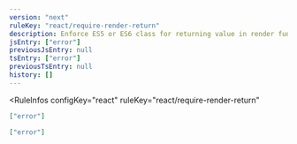 ```yaml
---
version: "next"
ruleKey: "react/require-render-return"
description: Enforce ES5 or ES6 class for returning value in render function
jsEntry: ["error"]
previousJsEntry: null
tsEntry: ["error"]
previousTsEntry: null
history: []
---
```


<RuleInfos 
  configKey="react" 
  ruleKey="react/require-render-return" 
>

```json
["error"]
```

```json
["error"]
```

</RuleInfos>
